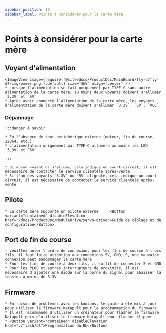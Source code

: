 ```yaml
---
sidebar_position: 10
sidebar_label: Points à considérer pour la carte mère
---
```






# Points à considérer pour la carte mère

## Voyant d'alimentation
    <ImageView image={require('@site/docs/ProductDoc/MainBoard/fly-d/fly-d7/img/power.png').default} size="80%" align="center" />
    * Lorsque l'alimentation se fait uniquement par TYPE-C sans autre alimentation de la carte mère, au moins deux voyants doivent s'allumer `3.3V` et `5V`
    * Après avoir connecté l'alimentation de la carte mère, les voyants d'alimentation de la carte mère doivent s'allumer `3.3V`, `5V`, `VCC`

### Dépannage


    :::danger À savoir

    * En l'absence de tout périphérique externe (moteur, fin de course, 12864, etc.)
    * L'alimentation uniquement par TYPE-C allumera au moins les LED `3.3V` et `5V`

    :::

    * Si aucun voyant ne s'allume, cela indique un court-circuit, il est nécessaire de contacter le service clientèle après-vente
    * Si l'un des voyants `3.3V` ou `5V` clignote, cela indique un court-circuit, il est nécessaire de contacter le service clientèle après-vente

## Pilote

    * La carte mère supporte un pilote externe     <Button variant="contained" disableElevation href="/docs/ProductDoc/ModuleDrive/servo-drive">Guide de câblage et de configuration</Button>

## Port de fin de course

    * Veuillez noter l'ordre de connexion, pour les fins de course à trois fils, il faut faire attention aux connexions 5V, GND, S, une mauvaise connexion peut endommager la carte mère
    * Pour les fins de course à deux fils, il suffit de connecter S et GND
    * Pour les PL08 et autres interrupteurs de proximité, il est nécessaire d'ajouter une diode sur la borne du signal pour abaisser la tension à moins de 3.3V

## Firmware

    * En raison de problèmes avec les boutons, le guide a été mis à jour pour utiliser le firmware Katapult pour la programmation du firmware
    * Il est recommandé d'utiliser un ordinateur pour flasher le firmware Katapult puis d'utiliser le firmware Katapult pour flasher klipper
    * <Button variant="contained" disableElevation href="./flash/bl">Programmation du BL</Button>